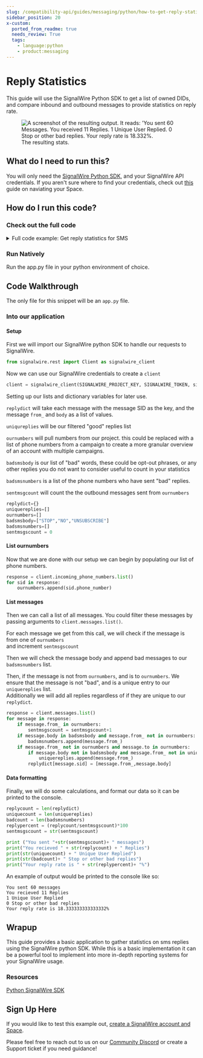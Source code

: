 ```yaml
---
slug: /compatibility-api/guides/messaging/python/how-to-get-reply-statistics-with-python
sidebar_position: 20
x-custom:
  ported_from_readme: true
  needs_review: True
  tags: 
    - language:python
    - product:messaging
---
```


# Reply Statistics

This guide will use the SignalWire Python SDK to get a list of owned DIDs, and compare inbound and outbound messages to provide statistics on reply rate.

<figure>
  <img className="img-600" src={require("./reply-stats.webp").default} alt="A screenshot of the resulting output. It reads: 'You sent 60 Messages. You received 11 Replies. 1 Unique User Replied. 0 Stop or other bad replies. Your reply rate is 18.332%." />
  <figcaption>The resulting stats.</figcaption>
</figure>

## What do I need to run this?

You will only need the [SignalWire Python SDK](/compatibility-api/sdks), and your SignalWire API credentials. If you aren't sure where to find your credentials, check out [this](/platform/dashboard/get-started/explore) guide on naviating your Space.

## How do I run this code?

### Check out the full code

<details>
  <summary>Full code example: Get reply statistics for SMS</summary>

```python
from signalwire.rest import Client as signalwire_client

SIGNALWIRE_PROJECT_KEY =
SIGNALWIRE_TOKEN = 
SIGNALWIRE_SPACE = 
client = signalwire_client(SIGNALWIRE_PROJECT_KEY, SIGNALWIRE_TOKEN, signalwire_space_url=SIGNALWIRE_SPACE)

replydict={}
uniquereplies=[]
ournumbers=[]
badsmsbody=["STOP","NO","UNSUBSCRIBE"]
badsmsnumbers=[]
sentmsgscount = 0

response = client.incoming_phone_numbers.list()
for sid in response:
    ournumbers.append(sid.phone_number)

response = client.messages.list()
for message in response:
    if message.from_ in ournumbers:
        sentmsgscount = sentmsgscount+1
    if message.body in badsmsbody:
        badsmsnumbers.append(message.from_)
    if message.from_ not in ournumbers and message.to in ournumbers:
        if message.body not in badsmsbody and message.from_ not in uniquereplies:
            uniquereplies.append(message.from_)
        replydict[message.sid] = [message.from_,message.body]

replycount = len(replydict)
uniquecount = len(uniquereplies)
badcount = len(badsmsnumbers)
replypercent = (replycount/sentmsgscount)*100
sentmsgscount = str(sentmsgscount)

print ("You sent "+str(sentmsgscount)+ " messages")
print("You recieved " + str(replycount) + " Replies")
print(str(uniquecount) + " Unique User Replied")
print(str(badcount)+ " Stop or other bad replies")
print("Your reply rate is " + str(replypercent)+ "%")
```

</details>

### Run Natively

Run the app.py file in your python environment of choice.

## Code Walkthrough

The only file for this snippet will be an `app.py` file.

### Into our application

#### Setup

First we will import our SignalWire python SDK to handle our requests to SignalWire.

```python
from signalwire.rest import Client as signalwire_client
```

Now we can use our SignalWire credentials to create a `client`

```python
client = signalwire_client(SIGNALWIRE_PROJECT_KEY, SIGNALWIRE_TOKEN, signalwire_space_url=SIGNALWIRE_SPACE)
```

Setting up our lists and dictionary variables for later use.

`replydict` will take each message with the message SID as the key, and the message `from_` and `body` as a list of values.

`uniqureplies` will be our filtered "good" replies list

`ournumbers` will pull numbers from our project. this could be replaced with a list of phone numbers from a campaign to create a more granular overview of an account with multiple campaigns.

`badsmsbody` is our list of "bad" words, these could be opt-out phrases, or any other replies you do not want to consider useful to count in your statistics

`badsmsnumbers` is a list of the phone numbers who have sent "bad" replies.

`sentmsgcount` will count the the outbound messages sent from `ournumbers`

```python
replydict={}
uniquereplies=[]
ournumbers=[]
badsmsbody=["STOP","NO","UNSUBSCRIBE"]
badsmsnumbers=[]
sentmsgscount = 0
```

#### List ournumbers

Now that we are done with our setup we can begin by populating our list of phone numbers.

```python
response = client.incoming_phone_numbers.list()
for sid in response:
    ournumbers.append(sid.phone_number)
```

#### List messages

Then we can call a list of all messages. You could filter these messages by passing arguments to `client.messages.list()`.

For each message we get from this call, we will check if the message is from one of `ournumbers`  
and increment `sentmsgscount`

Then we will check the message body and append bad messages to our `badsmsnumbers` list.

Then, if the message is not from `ournumbers`, and is to `ournumbers`. We ensure that the message is not "bad", and is a unique entry to our `uniquereplies` list.  
Additionally we will add all replies regardless of if they are unique to our `replydict`.

```python
response = client.messages.list()
for message in response:
    if message.from_ in ournumbers:
        sentmsgscount = sentmsgscount+1
    if message.body in badsmsbody and message.from_ not in ournumbers:
        badsmsnumbers.append(message.from_)
    if message.from_ not in ournumbers and message.to in ournumbers:
        if message.body not in badsmsbody and message.from_ not in uniquereplies:
            uniquereplies.append(message.from_)
        replydict[message.sid] = [message.from_,message.body]
```

#### Data formatting

Finally, we will do some calculations, and format our data so it can be printed to the console.

```python
replycount = len(replydict)
uniquecount = len(uniquereplies)
badcount = len(badsmsnumbers)
replypercent = (replycount/sentmsgscount)*100
sentmsgscount = str(sentmsgscount)

print ("You sent "+str(sentmsgscount)+ " messages")
print("You recieved " + str(replycount) + " Replies")
print(str(uniquecount) + " Unique User Replied")
print(str(badcount)+ " Stop or other bad replies")
print("Your reply rate is " + str(replypercent)+ "%")
```

An example of output would be printed to the console like so:

```output
You sent 60 messages
You recieved 11 Replies
1 Unique User Replied
0 Stop or other bad replies
Your reply rate is 18.333333333333332%
```

## Wrapup

This guide provides a basic application to gather statistics on sms replies using the SignalWire python SDK. While this is a basic implementation it can be a powerful tool to implement into more in-depth reporting systems for your SignalWire usage.

### Resources

[Python SignalWire SDK](/compatibility-api/sdks)

## Sign Up Here

If you would like to test this example out, [create a SignalWire account and Space](https://m.signalwire.com/signups/new?s=1).

Please feel free to reach out to us on our [Community Discord](https://discord.com/invite/F2WNYTNjuF) or create a Support ticket if you need guidance!
